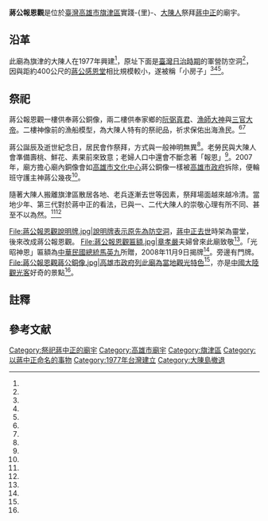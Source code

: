 {{coord|22.605960|120.276732|display=title}}
{{東亞廟宇
| name = 蔣公報恩觀
| img =File:蔣公報恩觀.jpg
| img_capt =
| image_width = 250px
| location = {{ROC-TWN}}[[高雄市|高雄市]][[旗津區|旗津區]]實踐-{里}-中洲三路三百七十四巷六十三弄40號{{efn|見照片的門牌。}}
| god =蔣公
| type =
| struct =
| open_year =1977年
| cere_date =[[蔣公誕辰紀念日|蔣公誕辰紀念日]]、[[蔣公逝世紀念日|蔣公逝世紀念日]]；[[阮弼|阮弼真君]]、[[張志和_(唐朝)|漁師大神]]聖誕祭典（農曆10月12日）
| cultural_collection=
|}}
'''蔣公報恩觀'''是位於[[臺灣|臺灣]][[高雄市|高雄市]][[旗津區|旗津區]]實踐-{里}-、[[臺灣大陳人|大陳人]]祭拜[[蔣中正|蔣中正]]的廟宇。

==沿革==
此廟為旗津的大陳人在1977年興建<ref name="陳緯華"/>，原址下面是[[臺灣日治時期|臺灣日治時期]]的軍營防空洞<ref name="人間衛視"/>，因與距約400公尺的[[蔣公感恩堂|蔣公感恩堂]]相比規模較小，遂被稱「小房子{{efn|此稱呼來自大陳人[[大陳島撤退|大陳島撤退]]來旗津後，一家五口以上住於大房子，四口以下住在小房子<ref name="劉星君"/>。}}」<ref name="劉星君"/><ref name="楊淑芬"/><ref name="包喬晉"/>。

==祭祀==
蔣公報恩觀一樓供奉蔣公銅像，兩二樓供奉家鄉的[[阮弼真君|阮弼真君]]、[[張志和_(唐朝)|漁師大神]]與[[三官大帝|三官大帝]]。二樓神像前的漁船模型，為大陳人特有的祭祀品，祈求保佑出海漁民。<ref name="劉星君"/><ref name="唐嘉邦"/>
 
蔣公誕辰及逝世紀念日，居民會作祭拜，方式與一般神明無異<ref name="唐嘉邦"/>。老勞民與大陳人會準備壽桃、鮮花、素果前來致意；老婦人口中還會不斷念著「報恩」<ref name="王瑞伶"/>。2007年，廟方擔心廟內銅像會如[[高雄市文化中心|高雄市文化中心]]蔣公銅像一樣被[[高雄市政府|高雄市政府]]拆除，便輪班守護主神蔣公幾夜<ref name="TVBS"/>。
 
隨著大陳人搬離旗津區散居各地、老兵逐漸去世等因素，祭拜場面越來越冷清。當地少年、第三代對於蔣中正的看法，已與一、二代大陳人的崇敬心理有所不同、甚至不以為然。<ref name="王瑞伶"/><ref name="曹明正"/>
<gallery>
File:蔣公報恩觀說明牌.jpg|說明牌表示原先為防空洞，[[蔣中正去世|蔣中正去世]]時架為靈堂，後來改成蔣公報恩觀。
File:蔣公報恩觀匾額.jpg|[[章孝嚴|章孝嚴]]夫婦曾來此廟致敬<ref name="包喬晉"/>。「光昭神恩」匾額為[[中華民國總統|中華民國總統]][[馬英九|馬英九]]所贈，2008年11月9日揭牌<ref name="TVBS"/>。旁邊有門牌。
File:蔣公報恩觀蔣公銅像.jpg|高雄市政府列此廟為當地觀光特色<ref name="楊淑芬"/>，亦是[[中國大陸居民赴臺灣旅遊|中國大陸觀光客]]好奇的景點<ref name="劉星君"/>。
</gallery>

==註釋==
{{notelist|iger=}}
 
{{portal box|高雄|宗教}}
== 參考文献 ==
{{reflist|1|refs=
 
<ref name="陳緯華">{{cite journal|url=http://www.ios.sinica.edu.tw/journal/ts-27/27-02full.pdf|author=陳緯華、張茂桂|title=〈從「大陳義胞」到「大陳人」： 社會類屬的生成、轉變與意義〉|journal=《台灣社會學》|issue=第27期|date=2014-06|accessdate=2016-12-15|publisher=臺灣社會學會|location=台灣|language=zh-tw}}{{Dead link|date=2019年12月 |bot=InternetArchiveBot |fix-attempted=yes }}</ref>

<ref name="人間衛視">{{Cite news|url=https://www.youtube.com/watch?v=NWJkUZdchV8|title=旗津老軍民回憶錄 蔣公報恩堂供緬懷|author=|language=zh-tw|publisher=人間衛視|date=2016-06-17 |accessdate=2016-12-15}}</ref>

<ref name="劉星君">{{Cite news|url=|title=旗津「蔣公廟」 陸客好奇 |author=劉星君|language=zh-tw|publisher=《聯合報》|date=2016-06-17 |accessdate=}}</ref>
 
 
<ref name="包喬晉">{{Cite news|url=|title=章孝嚴夫婦 赴蔣公廟致敬|author=包喬晉|language=zh-tw|publisher=《聯合報》|date=2000-03-03|accessdate=}}</ref>
 
<ref name="王瑞伶">{{Cite news|url=|title=紀念蔣公 大陳義胞祭拜 景氣差 以往「辦桌」慶祝 如今場面冷清|author=王瑞伶|language=zh-tw|publisher=《聯合報》|date=2002-11-01|accessdate=}}</ref>
 
<ref name="唐嘉邦">{{Cite news|url=https://tw.news.yahoo.com/%E7%A5%9E%E5%A5%87%E8%94%A3%E5%85%AC%E5%BB%9F-%E9%99%B8%E5%AE%A2%E6%85%95%E5%90%8D%E7%9E%BB%E4%BB%B0-213000095.html|title=神奇蔣公廟 陸客慕名瞻仰|author=唐嘉邦、陳權欣、吳敏菁、王志宏|language=zh-tw|publisher=《中國時報》|date=2011-10-30|accessdate=2016-12-15|archive-date=2016-05-05|archive-url=https://web.archive.org/web/20160505212040/https://tw.news.yahoo.com/%e7%a5%9e%e5%a5%87%e8%94%a3%e5%85%ac%e5%bb%9f-%e9%99%b8%e5%ae%a2%e6%85%95%e5%90%8d%e7%9e%bb%e4%bb%b0-213000095.html|dead-url=no}}</ref>
 
 
<ref name="楊淑芬">{{Cite news|url=http://news.ltn.com.tw/news/local/paper/122091|title=市府扮推手　大陳社區將成津旗觀光新亮點|author=楊淑芬|language=zh-tw|publisher=《民眾日報》|date=2016-07-26|accessdate=2016-12-15}}</ref>
 
<ref name="TVBS">{{Cite news|url=http://news.tvbs.com.tw/other/186769|title=總統致匾　「蔣公報恩觀」風光揭牌|author=|language=zh-tw|publisher=TVBS新聞網|date=2008-11-09|accessdate=2016-12-15}}</ref>
 
<ref name="曹明正">{{Cite news|url=https://tw.news.yahoo.com/%E8%80%81-%E8%BC%A9%E6%95%AC%E9%87%8D%E4%BB%96-%E5%B0%91%E5%B9%B4%E4%BB%94%E4%B8%8D%E5%90%83%E9%80%99%E5%A5%97-215004375.html|title=老一輩敬重他 少年仔不吃這套|author=曹明正|language=zh-tw|publisher=《中國時報》|date=2015-05-10|accessdate=2016-12-15}}</ref>
 
 
}}
{{commonscat|Chiang Kai-shek Bao'en Temple}}
{{蔣中正}}
[[Category:祭祀蔣中正的廟宇|Category:祭祀蔣中正的廟宇]]
[[Category:高雄市廟宇|Category:高雄市廟宇]]
[[Category:旗津區|Category:旗津區]]
[[Category:以蔣中正命名的事物|Category:以蔣中正命名的事物]]
[[Category:1977年台灣建立|Category:1977年台灣建立]]
[[Category:大陳島撤退|Category:大陳島撤退]]